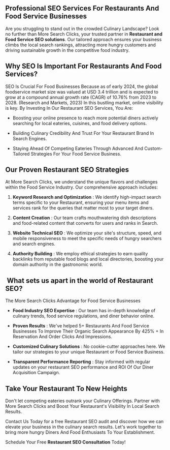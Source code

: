 Professional SEO Services For Restaurants And Food Service Businesses 
----------------------------------------------------------------------

Are you struggling to stand out in the crowded Culinary Landscape? Look no further than More Search Clicks, your trusted partner in **Restaurant and Food Service SEO solutions**. Our tailored approach ensures your business climbs the local search rankings, attracting more hungry customers and driving sustainable growth in the competitive food industry.

Why SEO Is Important For Restaurants And Food Services?
-------------------------------------------------------

SEO Is Crucial For Food Businesses Because as of early 2024, the global foodservice market size was valued at USD 3.4 trillion and is expected to grow at a compound annual growth rate (CAGR) of 10.76% from 2023 to 2028. (Research and Markets, 2023) In this bustling market, online visibility is key. By Investing In Our Restaurant SEO Services, You Are:

*   Boosting your online presence to reach more potential diners actively searching for local eateries, cuisines, and food delivery options.
    
*   Building Culinary Credibility And Trust For Your Restaurant Brand In Search Engines.
    
*   Staying Ahead Of Competing Eateries Through Advanced And Custom-Tailored Strategies For Your Food Service Business.
    

Our Proven Restaurant SEO Strategies 
-------------------------------------

At More Search Clicks, we understand the unique flavors and challenges within the Food Service Industry. Our comprehensive approach includes:

1.  **Keyword Research and Optimization** : We identify high-impact search terms specific to your Restaurant, ensuring your menu items and services rank for the queries that matter most to your target diners.
    
2.  **Content Creation** : Our team crafts mouthwatering dish descriptions and food-related content that converts for users and ranks in Search.
    
3.  **Website Technical SEO** : We optimize your site's structure, speed, and mobile responsiveness to meet the specific needs of hungry searchers and search engines.
    
4.  **Authority Building** : We employ ethical strategies to earn quality backlinks from reputable food blogs and local directories, boosting your domain authority in the gastronomic world.
    

 What sets us apart in the world of Restaurant SEO?
-------------------------------------------------------------

The More Search Clicks Advantage for Food Service Businesses

*   **Food Industry SEO Expertise** : Our team has in-depth knowledge of culinary trends, food service regulations, and diner behavior online.
    
*   **Proven Results** : We've helped 5+ Restaurants And Food Service Businesses To Improve Their Organic Search Appearance By 425% + In Reservation And Order Clicks And Impressions.
    
*   **Customized Culinary Solutions** : No cookie-cutter approaches here. We tailor our strategies to your unique Restaurant or Food Service Business.
    
*   **Transparent Performance Reporting** : Stay informed with regular updates on your restaurant SEO performance and ROI Of Our Diner Acquisition Campaign.
    

Take Your Restaurant To New Heights 
------------------------------------

Don't let competing eateries outrank your Culinary Offerings. Partner with More Search Clicks and Boost Your Restaurant's Visibility In Local Search Results.

Contact Us Today for a free Restaurant SEO audit and discover how we can elevate your business in the culinary search results. Let's work together to bring more hungry Diners And Food Enthusiasts To Your Establishment.

Schedule Your Free **Restaurant SEO Consultation** Today!